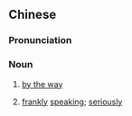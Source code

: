 {{also|话时话}}
==Chinese==
{{zh-forms|s=话时话}}

===Pronunciation===
{{zh-pron
|c=waa6 si4 waa6
|cat=n
}}

===Noun===
{{zh-noun}}

# {{lb|zh|Cantonese}} [[by the way]]
#: {{zh-x|話時話，你 平{ping4}時 得閒 鍾意 做 咩 㗎？|'''By the way''', what do you usually like to do in your free time?|C}}
# {{lb|zh|Cantonese}} [[frankly]] [[speaking]]; [[seriously]]
#: {{zh-x|話時話，冇 見 你 咁 耐，好似 瘦 咗 喎{wo3}。|'''To be frank''', having not seen you for so long, it seems like you got thinner.|C}}